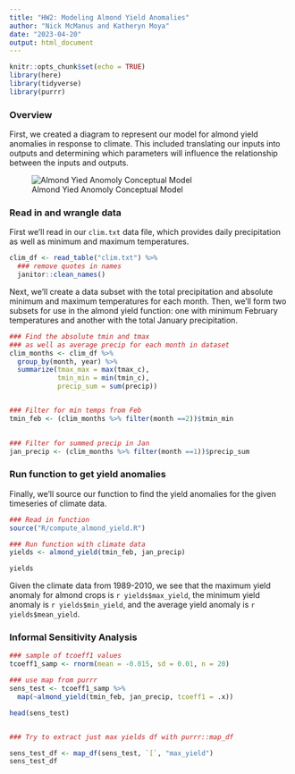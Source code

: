 ```yaml
---
title: "HW2: Modeling Almond Yield Anomalies"
author: "Nick McManus and Katheryn Moya"
date: "2023-04-20"
output: html_document
---
```


```r
knitr::opts_chunk$set(echo = TRUE)
library(here)
library(tidyverse)
library(purrr)
```


### Overview

First, we created a diagram to represent our model for almond yield anomalies in response to climate. This included translating our inputs into outputs and determining which parameters will influence the relationship between the inputs and outputs. 

![Almond Yied Anomoly Conceptual Model](diagram/EDS230_HW2.jpg)


### Read in and wrangle data
First we'll read in our `clim.txt` data file, which provides daily precipitation as well as minimum and maximum temperatures. 
```r
clim_df <- read_table("clim.txt") %>% 
  ### remove quotes in names
  janitor::clean_names()
```


Next, we'll create a data subset with the total precipitation and absolute minimum and maximum temperatures for each month. Then, we'll form two subsets for use in the almond yield function: one with minimum February temperatures and another with the total January precipitation.
```r
### Find the absolute tmin and tmax
### as well as average precip for each month in dataset
clim_months <- clim_df %>% 
  group_by(month, year) %>% 
  summarize(tmax_max = max(tmax_c),
            tmin_min = min(tmin_c),
            precip_sum = sum(precip))


### Filter for min temps from Feb
tmin_feb <- (clim_months %>% filter(month ==2))$tmin_min 

  
### Filter for summed precip in Jan
jan_precip <- (clim_months %>% filter(month ==1))$precip_sum
```



### Run function to get yield anomalies

Finally, we'll source our function to find the yield anomalies for the given timeseries of climate data. 
```r
### Read in function
source("R/compute_almond_yield.R")

### Run function with climate data
yields <- almond_yield(tmin_feb, jan_precip)

yields
```

Given the climate data from 1989-2010, we see that the maximum yield anomaly for almond crops is `r yields$max_yield`, the minimum yield anomaly is `r yields$min_yield`, and the average yield anomaly is `r yields$mean_yield`.






### Informal Sensitivity Analysis
```r
### sample of tcoeff1 values
tcoeff1_samp <- rnorm(mean = -0.015, sd = 0.01, n = 20)

### use map from purrr
sens_test <- tcoeff1_samp %>% 
  map(~almond_yield(tmin_feb, jan_precip, tcoeff1 = .x))

head(sens_test)


### Try to extract just max yields df with purrr::map_df

sens_test_df <- map_df(sens_test, `[`, "max_yield")
sens_test_df
```




